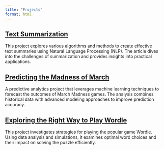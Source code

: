 ```yaml
---
title: "Projects"
format: html
---
```


## [Text Summarization](https://medium.com/@ucladsu/text-summarization-42a4e31b453f)
This project explores various algorithms and methods to create effective text summaries using Natural Language Processing (NLP). The article dives into the challenges of summarization and provides insights into practical applications.

## [Predicting the Madness of March](https://ucladatares.medium.com/predicting-the-madness-of-march-537346502fc7)
A predictive analytics project that leverages machine learning techniques to forecast the outcomes of March Madness games. The analysis combines historical data with advanced modeling approaches to improve prediction accuracy.

## [Exploring the Right Way to Play Wordle](https://ucladatares.medium.com/exploring-the-right-way-to-play-wordle-bc618a92cefe)
This project investigates strategies for playing the popular game Wordle. Using data analysis and simulations, it examines optimal word choices and their impact on solving the puzzle efficiently.
